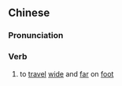 {{also|行脚}}
==Chinese==
{{zh-forms|s=行脚}}

===Pronunciation===
{{zh-pron
|m=xíngjiǎo
|mn=kiâⁿ-kha
|cat=v
}}

===Verb===
{{zh-verb}}

# {{lb|zh|of a monk}} to [[travel]] [[wide]] and [[far]] on [[foot]]
